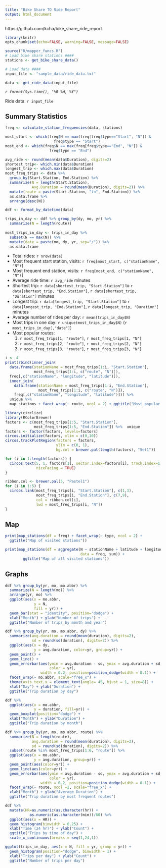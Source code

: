 ```yaml
---
title: "Bike Share TO Ride Report"
output: html_document
---
```

https://github.com/kcha/bike_share_ride_report

```r
library(knitr)
opts_chunk$set(echo=FALSE, warning=FALSE, message=FALSE)

source("R/mapper_funcs.R")
# Load bike share stations ####
stations <- get_bike_share_data()

# Load data ####
input_file <- "sample_data/ride_data.txt"

data <- get_ride_data(input_file)
```

*`r format(Sys.time(), "%B %d, %Y")`*

Ride data: ``r input_file``

## Summary Statistics

```r
freq <- calculate_station_frequencies(data, stations)

most_start <- which(freq$N == max(freq[freq$type=="Start", "N"]) & 
                      freq$type == "Start")
most_end <- which(freq$N == max(freq[freq$type=="End", "N"]) & 
                    freq$type == "End")

avg_ride <- round(mean(data$Duration), digits=2)
shortest_trip<- which.min(data$Duration)
longest_trip <- which.max(data$Duration)
most_freq_trips <- data %>% 
  group_by(Start.Station, End.Station) %>% 
  summarize(N = length(Start.Station), 
            Avg.Duration = round(mean(Duration), digits=2)) %>% 
  mutate(route = paste(Start.Station, "to", End.Station)) %>%
  as.data.frame %>%
  arrange(desc(N))

ddf <- format_by_datetime(data)

trips_in_day <- ddf %>% group_by(dy, mo, yr) %>% 
  summarize(N = length(route))
  
most_trips_in_day <- trips_in_day %>%
  subset(N == max(N)) %>%
  mutate(date = paste(mo, dy, yr, sep="/")) %>% 
  as.data.frame
```

- Total rides: `r nrow(data)`
- Most frequent start station, visits: `r freq[most_start, c("stationName", "N")]`
- Most frequent end station, visits: `r freq[most_end, c("stationName", "N")]`
- Average ride time: `r avg_ride` minutes
- Shortest trip: `r data[shortest_trip, "Start.Station"]` to 
`r data[shortest_trip, "End.Station"]`, `r data[shortest_trip, "Duration"]` minutes
- Longest trip: `r data[longest_trip, "Start.Station"]` to 
`r data[longest_trip, "End.Station"]`, `r data[longest_trip, "Duration"]` minutes
- Average number of rides per day: `r mean(trips_in_day$N)`
- Most trips in one day: `r unique(most_trips_in_day$N)` (`r most_trips_in_day[,"date"]`)
- Most popular routes:
    1. `r most_freq_trips[1, "route"]`, `r most_freq_trips[1, "N"]`
    1. `r most_freq_trips[2, "route"]`, `r most_freq_trips[2, "N"]`
    1. `r most_freq_trips[3, "route"]`, `r most_freq_trips[3, "N"]`

```r
i <- 4
print(rbind(inner_join(
  data.frame(stationName = most_freq_trips[1:i, "Start.Station"],
             most_freq_trips[1:i, c("route", "N")]), 
  freq[,c("stationName", "longitude", "latitude")]),
  inner_join(
    data.frame(stationName = most_freq_trips[1:i, "End.Station"],
               most_freq_trips[1:i, c("route", "N")]), 
    freq[,c("stationName", "longitude", "latitude")])) %>%
  unique %>%
  map_stations + facet_wrap(~ route, ncol = 2) + ggtitle("Most popular routes"))
```



```r
library(circlize)
library(RColorBrewer)
factors <- c(most_freq_trips[1:5, "Start.Station"], 
             most_freq_trips[1:5, "End.Station"]) %>%  unique
factors <- factor(factors, levels=factors)
circos.initialize(factors, xlim = c(0,10))
circos.trackPlotRegion(factors = factors, 
                       ylim = c(0, 1), 
                       bg.col = brewer.pal(length(factors), "Set1"))

for (i in 1:length(factors)) {
  circos.text(5, 1, factors[1], sector.index=factors[i], track.index=1,
              niceFacing = TRUE)
}

ribbon.col <- brewer.pal(5, "Pastel1")
for (i in 1:5) {
  circos.link(most_freq_trips[i, "Start.Station"], c(1,3), 
              most_freq_trips[i, "End.Station"], c(7,9),
              col = ribbon.col[i],
              lwd = most_freq_trips[i, "N"])
}

```


## Map
```r
print(map_stations(df = freq) + facet_wrap(~ type, ncol = 2) +
  ggtitle("Map of visited stations"))
```

```r
print(map_stations(df = aggregate(N ~ stationName + latitude + longitude, 
                                  data = freq, sum)) + 
        ggtitle("Map of all visited stations"))
```

## Graphs
```r
ddf %>% group_by(yr, mo, mo.abbr) %>% 
  summarize(N = length(mo)) %>%
  arrange(yr, mo) %>%
  ggplot(aes(x = mo.abbr, 
             y = N, 
             fill = yr)) + 
  geom_bar(stat = "identity", position="dodge") +
  xlab("Month") + ylab("Number of trips") +
  ggtitle("Number of trips by month and year")
```

```r
ddf %>% group_by(yr, mo, mo.abbr, dy) %>%
  summarize(avg.duration = round(mean(duration), digits=2),
            sd = round(sd(duration), digits=2)) %>%
  ggplot(aes(x = dy,
             y = avg.duration, color=yr, group=yr)) +
  geom_point() +
  geom_line() +
  geom_errorbar(aes(ymin = avg.duration - sd, ymax = avg.duration + sd, 
                    color = yr), 
                width = 0.2, position=position_dodge(width = 0.1)) +
  facet_wrap(~ mo.abbr, scale="free_x") +
  theme(axis.text.x = element_text(angle= 45, hjust = 1, size=8)) +
  xlab("Day") + ylab("Duration") +
  ggtitle("Trip duration by day")
```

```r
ddf %>%
  ggplot(aes(x = mo.abbr,
             y = duration, fill=yr)) +
  geom_boxplot(position="dodge") +
  xlab("Month") + ylab("Duration") +
  ggtitle("Trip duration by month")
```

```r
ddf %>% group_by(yr, mo, mo.abbr, route) %>%
  summarize(N = length(route),
            avg.duration = round(mean(duration), digits=2),
            sd = round(sd(duration), digits=2)) %>%
  subset(route %in% most_freq_trips[1:6, "route"]) %>%
  ggplot(aes(x = mo.abbr,
             y = avg.duration, group=yr)) +
  geom_point(aes(color=yr)) +
  geom_line(aes(color=yr)) +
  geom_errorbar(aes(ymin = avg.duration - sd, ymax = avg.duration + sd, 
                    color = yr), 
                width = 0.2, position=position_dodge(width = 0.1)) +
  facet_wrap(~ route, ncol =2, scale="free_x") +
  xlab("Month") + ylab("Average Duration") +
  ggtitle("Trip duration by most frequent routes")
```

```r
ddf %>% 
  mutate(HR=as.numeric(as.character(hr)) + 
           as.numeric(as.character(min))/60) %>%
  ggplot(aes(x = HR)) +
  geom_histogram(binwidth = 0.25) +
  xlab("Time (24 hr)") + ylab("Count") +
  ggtitle("Trips by time of day") +
  scale_x_continuous(breaks = seq(1,24,1))
```

```r
ggplot(trips_in_day, aes(x = N, fill = yr, group = yr)) +
  geom_histogram(position="dodge", binwidth = 1) +
  xlab("Trips per day") + ylab("Count") +
  ggtitle("Number of trips per day")
```
